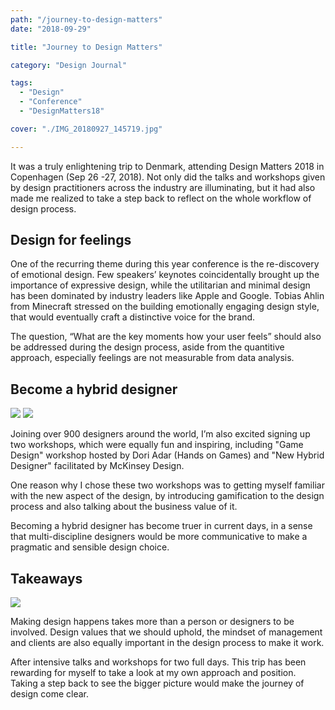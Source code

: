 ```yaml
---
path: "/journey-to-design-matters"
date: "2018-09-29"

title: "Journey to Design Matters"

category: "Design Journal"

tags: 
  - "Design"
  - "Conference"
  - "DesignMatters18"

cover: "./IMG_20180927_145719.jpg"

---
```


It was a truly enlightening trip to Denmark, attending Design Matters 2018 in Copenhagen (Sep 26 -27, 2018). Not only did the talks and workshops given by design practitioners across the industry are illuminating, but it had also made me realized to take a step back to reflect on the whole workflow of design process.

## Design for feelings

One of the recurring theme during this year conference is the re-discovery of emotional design. Few speakers’ keynotes coincidentally brought up the importance of expressive design, while the utilitarian and minimal design has been dominated by industry leaders like Apple and Google. Tobias Ahlin from Minecraft stressed on the building emotionally engaging design style, that would eventually craft a distinctive voice for the brand. 

The question, “What are the key moments how your user feels” should also be addressed during the design process, aside from the quantitive approach, especially feelings are not measurable from data analysis. 


## Become a hybrid designer

<div class="Gallery-50">
<img src="./static/IMG_20180927_131449-123d0e3d4741a1983a7171653ac6c165-2ed49.jpg"></img>
<img src="./static/IMG_20180927_135426-95ae3fc20f0dcfd3c956d7d3b002acbd-2ed49.jpg"></img>
</div>

Joining over 900 designers around the world, I’m also excited signing up two workshops, which were equally fun and inspiring, including "Game Design" workshop hosted by Dori Adar (Hands on Games) and "New Hybrid Designer" facilitated by McKinsey Design. 

One reason why I chose these two workshops was to getting myself familiar with the new aspect of the design, by introducing gamification to the design process and also talking about the business value of it.

Becoming a hybrid designer has become truer in current days, in a sense that multi-discipline designers would be more communicative to make a pragmatic and sensible design choice. 

## Takeaways 

![](./IMG_20180926_183634.jpg) 

Making design happens takes more than a person or designers to be involved. Design values that we should uphold, the mindset of management and clients are also equally important in the design process to make it work. 

After intensive talks and workshops for two full days. This trip has been rewarding for myself to take a look at my own approach and position. Taking a step back to see the bigger picture would make the journey of design come clear. 